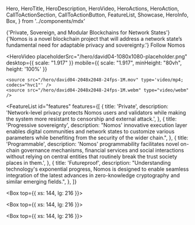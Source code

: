   Hero,
  HeroTitle,
  HeroDescription,
  HeroVideo,
  HeroActions,
  HeroAction,
  CallToActionSection,
  CallToActionButton,
  FeatureList,
  Showcase,
  HeroInfo,
  Box,
} from '../components/mdx'

<Hero size="large">
  <HeroInfo>
    <HeroTitle>
      {'Private, Sovereign, and Modular Blockchains for Network States'} 
    </HeroTitle>
    <HeroDescription>
      {'Nomos is a novel blockchain project that will address a network state’s fundamental need for adaptable privacy and sovereignty.'} 
    </HeroDescription>
    <HeroActions>
      <HeroAction href="https://twitter.com/Nomos_tech" target="_blank">
        Follow Nomos
      </HeroAction>
    </HeroActions>
  </HeroInfo>

  <HeroVideo
    placeholderSrc="/hero/david04-1080x1080-placeholder.png"
    desktop={{ scale: "1.917" }}
    mobile={{ scale: "1.917", minHeight: "80vh", height: '100%'  }}
  >
    <source src="/hero/david04-2048x2048-24fps-1M.mov" type='video/mp4; codecs="hvc1"' />
    <source src="/hero/david04-2048x2048-24fps-1M.webm" type="video/webm" />  
  </HeroVideo>

</Hero>

<FeatureList
  id="features"
  features={[
    {
      title: 'Private',
      description:
        'Network-level privacy protects Nomos users and validators while making the system more resistant to censorship and external attack.',
    },
    {
      title: 'Progressive sovereignty',
      description:
        "Nomos\' innovative execution layer enables digital communities and network states to customize various parameters while benefiting from the security of the wider chain.",
    },
    {
      title: 'Programmable',
      description:
        'Nomos\' programmability facilitates novel on-chain governance mechanisms, financial services and social interactions without relying on central entities that routinely break the trust society places in them.',
    },
    {
      title: 'Futureproof',
      description:
        "Understanding technology's exponential progress, Nomos is designed to enable seamless integration of the latest advances in zero-knowledge cryptography and similar emerging fields.",
    },
  ]}
>
</FeatureList>

<Box top={{ xs: 144, lg: 216 }}>
  <CallToActionSection
    title="Used by"
    columns={2}
    description="Nomos is still under development as part of the Logos Collective's tech stack. Logos builds shared public infrastructure to provide trust-minimized, corruption-resistant governing services and social institutions to underserved citizens."
  />
</Box>

<Box top={{ xs: 144, lg: 216 }}>
  <CallToActionSection
    title="Contributors"
    columns={1}
    description="Nomos is designed and built by a group of blockchain R&D veterans and ZK cryptography specialists that share a common goal of building technologies to make the world more just, equitable and free."
    label="Read more"
    href="/about/team"
    target="_self"
  />
</Box>

<Box top={{ xs: 144, lg: 216 }}>
  <CallToActionSection
    title="Development roadmap"
    description="Central to the Nomos project is its novel consensus protocol, Carnot. Currently, the team is focused primarily on implementing Carnot as it will be foundational to all future development."
    label="Read more"
    href="/about/roadmap"
    target="_self"
  />
</Box>
